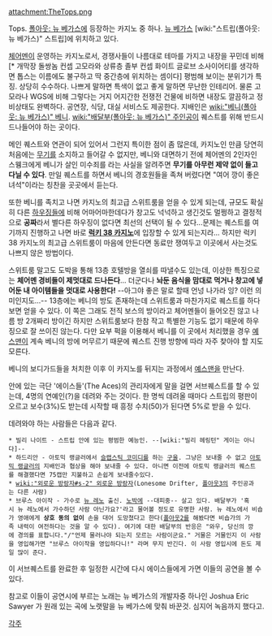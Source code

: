 attachment:TheTops.png

Tops. [[폴아웃: 뉴 베가스]]에 등장하는 카지노 중 하나. [[뉴 베가스]] [wiki:"스트립(폴아웃: 뉴 베가스)" 스트립]에 위치하고 있다.

[[체어멘]]이 운영하는 카지노로서, 경쟁사들이 나름대로 테마를 가지고 내장을 꾸민데 비해[* 개막장 돌쌍놈 컨셉 고모라와 상류층 졸부 컨셉 화이트 글로브 소사이어티를 생각하면 톱스는 이름에도 불구하고 딱 중간층에 위치하는 셈이다] 평범해 보이는 분위기가 특징. 상당히 수수하다. 나쁘게 말하면 특색이 없고 좋게 말하면 무난한 인테리어. 물론 고모라나 WGS에 비해 그렇다는 거지 어지간한 전쟁전 건물에 비하면 내장도 깔끔하고 정비상태도 완벽하다. 공연장, 식당, 대실 서비스도 제공한다. 지배인은 [[wiki:"베니(폴아웃: 뉴 베가스)" 베니]]. [[wiki:"배달부(폴아웃: 뉴 베가스)" 주인공]]이 퀘스트를 위해 반드시 드나들어야 하는 곳이다.

메인 퀘스트와 연관이 되어 있어서 그런지 특이한 점이 좀 많은데, 카지노인 만큼 당연히 처음에는 [[무기]]를 소지하고 들어갈 수 없지만, 베니와 대면하기 전에 체어멘의 2인자인 스웽크에게 베니가 살인 미수죄를 라는 사실을 알려주면 '''무기를 아무런 제약 없이 들고 다닐 수 있다'''. 만일 퀘스트를 하면서 베니의 경호원들을 족쳐 버렸다면 "여어 깡이 좋은 녀석"이라는 칭찬을 곳곳에서 듣는다. 

또한 베니를 족치고 나면 카지노의 최고급 스위트룸을 얻을 수 있게 되는데, 규모도 확실히 다른 [[하우징]]들에 비해 어마어마한데다가 창고도 넉넉하고 생긴것도 멀쩡하고 결정적으로 '''공짜'''라서 별다른 하우징이 없다면 최선의 선택이 될 수 있다...문제는 퀘스트를 여기까지 진행하고 나면 바로 '''[[럭키 38 카지노]]'''에 입장할 수 있게 되는지라... 하지만 럭키 38 카지노의 최고급 스위트룸이 마음에 안든다면 동료만 쟁여두고 이곳에서 사는것도 나쁘지 않은 방법이다.

스위트룸 말고도 도박을 통해 13층 호텔방을 열쇠를 따낼수도 있는데, 이상한 특징으로는 '''체어멘 경비들이 제멋대로 드나든다'''... 더군다나 '''놔둔 음식을 맘대로 먹거나 창고에 넣어둔 내 아이템들을 멋대로 사용한다!''' --아그야 좋은 말로 할때 언넝 나가라 잉? 이런 의미인지도...-- 13층에는 베니의 방도 존재하는데 스위트룸과 마찬가지로 퀘스트를 하다보면 얻을 수 있다. 이 쪽은 그래도 전직 보스의 방이라고 체어멘들이 들어오진 않고 나름 방 2개짜리 방이긴 하지만 스위트룸보다 한참 작고 특별한 기능도 없기 때문에 하우징으로 잘 쓰이진 않는다. 다만 요부 퍽을 이용해서 베니를 이 곳에서 처리했을 경우 [[예스맨(폴아웃: 뉴 베가스)|예스맨]]이 계속 베니의 방에 머무르기 때문에 퀘스트 진행 방향에 따라 자주 찾아야 할 지도 모른다.

베니의 보디가드들을 처치한 이후 이 카지노를 뒤지는 과정에서 [[예스맨(폴아웃: 뉴 베가스)|예스맨]]을 만난다.

안에 있는 극단 '에이스들'(The Aces)의 관리자에게 말을 걸면 서브퀘스트를 할 수 있는데, 4명의 연예인(?)을 데려와 주는 것이다. 한 명씩 데려올 때마다 스트립의 평판이 오르고 보수(3%)도 받는데 시작할 때 흥정 수치(50)가 된다면 5%로 받을 수 있다.

데려와야 하는 사람들은 다음과 같다.
 * 빌리 나이트 - 스트립 안에 있는 평범한 예능인. --[wiki:"빌리 헤링턴" 게이는 아니다]--
 * 하드리안 - 아토믹 랭글러에서 [[슬랩스틱 코미디]]를 하는 [[구울]]. 그냥은 보내줄 수 없고 [[아토믹 랭글러]]의 지배인과 협상을 해야 보내줄 수 있다. 아니면 이전에 아토믹 랭글러의 퀘스트를 해결했다면 75캡만 지불하고 손쉽게 보내줄수있다.
 * [[wiki:"외로운 방랑자#s-2" 외로운 방랑자]](Lonesome Drifter, [[폴아웃3]]의 주인공과는 다른 사람)
 * 브루스 아이작 - 가수로 [[뉴 레노]] 출신. [[노박]]에 --대피중-- 살고 있다. 배달부가 '혹시 뉴 레노에서 가수하던 사람 아닌가요?'라고 물어볼 정도로 유명한 사람. 뉴 레노에서 비숍가 영애에게 '''상호 동의 없이''' 손을 대어 도망쳤다고 한다([[폴아웃2]]를 해봤다면 비숍가의 가족 내력이 여전하다는 것을 알 수 있다). 여기에 대한 배달부의 반응은 "와우, 당신의 깡에 경의를 표합니다."/"언제 물러나야 되는지 모르는 사람이군요." 거물은 거물인지 이 사람을 영입해가면 "브루스 아이작을 영입하다니!" 라며 무지 반긴다. 이 사람 영입시에 돈도 제일 많이 준다.

이 서브퀘스트를 완료한 후 일정한 시간에 다시 에이스들에게 가면 이들의 공연을 볼 수 있다.

참고로 이들이 공연시에 부르는 노래는 뉴 베가스의 개발자중 하나인 Joshua Eric Sawyer 가 원래 있는 곡에 노랫말을 뉴 베가스에 맞춰 바꾼것. 심지어 녹음까지 했다고.

[[각주]]
